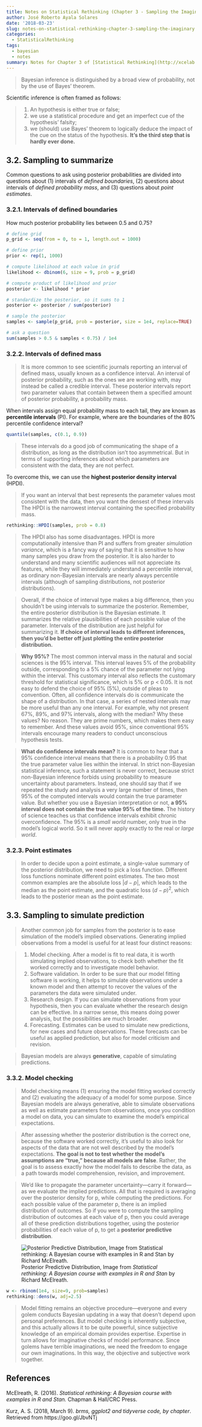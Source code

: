 ```yaml
---
title: Notes on Statistical Rethinking (Chapter 3 - Sampling the Imaginary)
author: José Roberto Ayala Solares
date: '2018-03-23'
slug: notes-on-statistical-rethinking-chapter-3-sampling-the-imaginary
categories:
  - StatisticalRethinking
tags:
  - bayesian
  - notes
summary: Notes for Chapter 3 of [Statistical Rethinking](http://xcelab.net/rm/statistical-rethinking/)
---
```


> Bayesian inference is distinguished by a broad view of probability, not by the use of Bayes’ theorem.

Scientific inference is often framed as follows:

> 1. An hypothesis is either true or false; 
2. we use a statistical procedure and get an imperfect cue of the hypothesis’ falsity; 
3. we (should) use Bayes’ theorem to logically deduce the impact of the cue on the status of the hypothesis. 
**It’s the third step that is hardly ever done.**

## 3.2. Sampling to summarize
Common questions to ask using posterior probabilities are divided into questions about (1) intervals of *defined boundaries*, (2) questions about intervals of *defined probability mass*, and (3) questions about *point estimates*.

### 3.2.1. Intervals of defined boundaries
How much posterior probability lies between 0.5 and 0.75?

```r
# define grid
p_grid <- seq(from = 0, to = 1, length.out = 1000)

# define prior
prior <- rep(1, 1000)

# compute likelihood at each value in grid
likelihood <- dbinom(6, size = 9, prob = p_grid)

# compute product of likelihood and prior
posterior <- likelihood * prior

# standardize the posterior, so it sums to 1
posterior <- posterior / sum(posterior)

# sample the posterior
samples <- sample(p_grid, prob = posterior, size = 1e4, replace=TRUE)

# ask a question
sum(samples > 0.5 & samples < 0.75) / 1e4
```

### 3.2.2. Intervals of defined mass
> It is more common to see scientific journals reporting an interval of defined mass, usually known as a confidence interval. An interval of posterior probability, such as the ones we are working with, may instead be called a credible interval. These posterior intervals report two parameter values that contain between them a specified amount of posterior probability, a probability mass.

When intervals assign equal probability mass to each tail, they are known as **percentile intervals** (PI). For example, where are the boundaries of the 80% percentile confidence interval?

```r
quantile(samples, c(0.1, 0.9))
```

> These intervals do a good job of communicating the shape of a distribution, as long as the distribution isn’t too asymmetrical. But in terms of supporting inferences about which parameters are consistent with the data, they are not perfect.

To overcome this, we can use the **highest posterior density interval** (HPDI). 

> If you want an interval that best represents the parameter values most consistent with the data, then you want the densest of these intervals The HPDI is the narrowest interval containing the specified probability mass.

```r
rethinking::HPDI(samples, prob = 0.8)
```

> The HPDI also has some disadvantages. HPDI is more computationally intensive than PI and suffers from greater *simulation variance*, which is a fancy way of saying that it is sensitive to how many samples you draw from the posterior. It is also harder to understand and many scientific audiences will not appreciate its features, while they will immediately understand a percentile interval, as ordinary non-Bayesian intervals are nearly always percentile intervals (although of sampling distributions, not posterior distributions). 

> Overall, if the choice of interval type makes a big difference, then you shouldn’t be using intervals to summarize the posterior. Remember, the entire posterior distribution is the Bayesian estimate. It summarizes the relative plausibilities of each possible value of the parameter. Intervals of the distribution are just helpful for summarizing it. **If choice of interval leads to different inferences, then you’d be better off just plotting the entire posterior distribution.**

> **Why 95%?** The most common interval mass in the natural and social sciences is the 95% interval. This interval leaves 5% of the probability outside, corresponding to a 5% chance of the parameter not lying within the interval. This customary interval also reflects the customary threshold for statistical significance, which is 5% or p < 0.05. It is not easy to defend the choice of 95% (5%), outside of pleas to convention. Often, all confidence intervals do is communicate the shape of a distribution. In that case, a series of nested intervals may be more useful than any one interval. For example, why not present 67%, 89%, and 97% intervals, along with the median? Why these values? No reason. They are prime numbers, which makes them easy to remember. And these values avoid 95%, since conventional 95% intervals encourage many readers to conduct unconscious hypothesis tests.

> **What do confidence intervals mean?**  It is common to hear that a 95% confidence interval means that there is a probability 0.95 that the true parameter value lies within the interval. In strict non-Bayesian statistical inference, such a statement is never correct, because strict non-Bayesian inference forbids using probability to measure uncertainty about parameters. Instead, one should say that if we repeated the study and analysis a very large number of times, then 95% of the computed intervals would contain the true parameter value. But whether you use a Bayesian interpretation or not, **a 95% interval does not contain the true value 95% of the time.** The history of science teaches us that confidence intervals exhibit chronic
overconfidence. The 95% is a *small world* number, only true in the model’s logical world. So it will never apply exactly to the real or *large world*.

### 3.2.3. Point estimates
> In order to decide upon a point estimate, a single-value summary of the posterior distribution, we need to pick a loss function. Different loss functions nominate different point estimates. The two most common examples are the absolute loss $|d - p|$, which leads to the median as the point estimate, and the quadratic loss $(d - p)^2$, which leads to the posterior mean as the point estimate.

## 3.3. Sampling to simulate prediction
> Another common job for samples from the posterior is to ease simulation of the model’s implied observations. Generating implied observations from a model is useful for at least four distinct reasons:

> 1. Model checking. After a model is fit to real data, it is worth simulating implied observations, to check both whether the fit worked correctly and to investigate model behavior.
2. Software validation. In order to be sure that our model fitting software is working, it helps to simulate observations under a known model and then attempt to recover the values of the parameters the data were simulated under.
3. Research design. If you can simulate observations from your hypothesis, then you can evaluate whether the research design can be effective. In a narrow sense, this means doing power analysis, but the possibilities are much broader.
4. Forecasting. Estimates can be used to simulate new predictions, for new cases and future observations. These forecasts can be useful as applied prediction, but also for model criticism and revision.

> Bayesian models are always **generative**, capable of simulating predictions.

### 3.3.2. Model checking
> Model checking means (1) ensuring the model fitting worked correctly and (2) evaluating the adequacy of a model for some purpose. Since Bayesian models are always generative, able to simulate observations as well as estimate parameters from observations, once you condition a model on data, you can simulate to examine the model’s empirical expectations.

> After assessing whether the posterior distribution is the correct one, because the software worked correctly, it’s useful to also look for aspects of the data that are not well described by the model’s expectations. **The goal is not to test whether the model’s assumptions are “true,” because all models are false**. Rather, the goal is to assess exactly how the model fails to describe the data, as a path towards model comprehension, revision, and improvement.

> We’d like to propagate the parameter uncertainty—carry it forward—as we evaluate the implied predictions. All that is required is averaging over the posterior density for p, while computing the predictions. For each possible value of the parameter p, there is an implied distribution of outcomes. So if you were to compute the sampling distribution of outcomes at each value of p, then you could average all of these prediction distributions together, using the posterior probabilities of each value of p, to get a **posterior predictive distribution**.

![Posterior Predictive Distribution, Image from *Statistical rethinking: A Bayesian course with examples in R and Stan* by Richard McElreath. ](/img/2018-03-23-notes-on-statistical-rethinking-chapter-3-sampling-the-imaginary/PPD.png)

```r
w <- rbinom(1e4, size=9, prob=samples)
rethinking::dens(w, adj=2.5)
```

> Model fitting remains an objective procedure—everyone and every golem conducts Bayesian updating in a way that doesn’t depend upon personal preferences. But model checking is inherently subjective, and this actually allows it to be quite powerful, since subjective knowledge of an empirical domain provides expertise. Expertise in turn allows for imaginative checks of model performance. Since golems have terrible imaginations, we need the freedom to engage our own imaginations. In this way, the objective and subjective work together.

## References
McElreath, R. (2016). *Statistical rethinking: A Bayesian course with examples in R and Stan.* Chapman & Hall/CRC Press.

Kurz, A. S. (2018, March 9). *brms, ggplot2 and tidyverse code, by chapter*. Retrieved from https://goo.gl/JbvNTj

